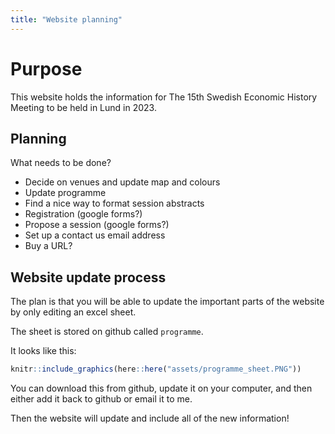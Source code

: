 ```yaml
---
title: "Website planning"
---
```


# Purpose

This website holds the information for The 15th Swedish Economic History Meeting to be held in Lund in 2023.

## Planning

What needs to be done?

- Decide on venues and update map and colours
- Update programme
- Find a nice way to format session abstracts
- Registration (google forms?)
- Propose a session (google forms?)
- Set up a contact us email address
- Buy a URL?

## Website update process

The plan is that you will be able to update the important parts of the website by only editing an excel sheet.

The sheet is stored on github called `programme`.

It looks like this:

```r
knitr::include_graphics(here::here("assets/programme_sheet.PNG"))
```

You can download this from github, update it on your computer, and then either add it back to github or email it to me.

Then the website will update and include all of the new information!
